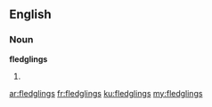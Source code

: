 ==English==

===Noun===
'''fledglings'''

# {{plural of|fledgling}}

[[ar:fledglings]]
[[fr:fledglings]]
[[ku:fledglings]]
[[my:fledglings]]